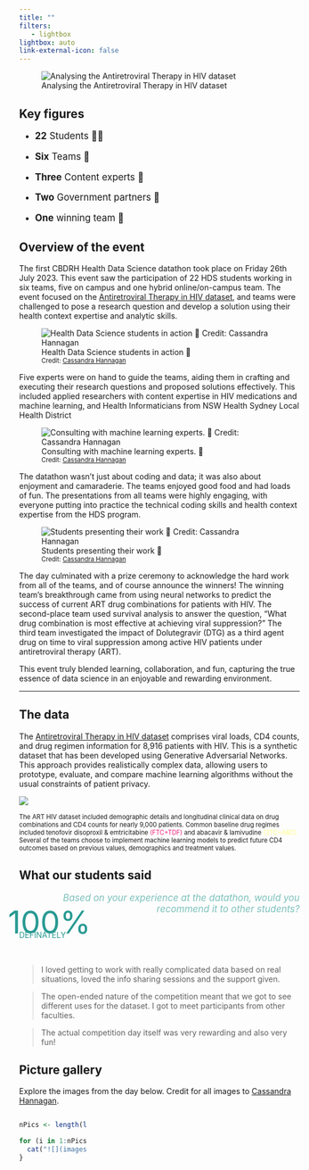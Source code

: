 ```yaml
---
title: ""
filters:
   - lightbox
lightbox: auto
link-external-icon: false
---
```


::: column-screen-inset
![Analysing the Antiretroviral Therapy in HIV dataset](images/Lo%20Res/Datathon_UNSW_Credit_CassandraHannagan-42.jpg)
:::

## Key figures

<div style="font-size:1.2em;">

-   **22** Students 👩‍🎓

-   **Six** Teams 🤝
  
-   **Three** Content experts 💊

-   **Two** Government partners 🏥

-   **One** winning team 🌟

</div>

## Overview of the event


The first CBDRH Health Data Science datathon took place on Friday 26th July 2023. This event saw the participation of 22 HDS students working in six teams, five on campus and one hybrid online/on-campus team. The event focused on the [Antiretroviral Therapy in HIV dataset](data.qmd), and teams were challenged to pose a research question and develop a solution using their health context expertise and analytic skills.

![Health Data Science students in action 💛 <br> <span style="font-size:0.8em">Credit: [Cassandra Hannagan](https://www.cassandrahannagan.com/) </span>](images/Lo Res/Datathon_UNSW_Credit_CassandraHannagan-81.jpg)

Five experts were on hand to guide the teams, aiding them in crafting and executing their research questions and proposed solutions effectively. This included applied researchers with content expertise in HIV medications and machine learning, and Health Informaticians from NSW Health Sydney Local Health District

![ Consulting with machine learning experts. 💛 <br> <span style="font-size:0.8em">Credit: [Cassandra Hannagan](https://www.cassandrahannagan.com/) </span>](images/Lo Res/Datathon_UNSW_Credit_CassandraHannagan-53.jpg) 


The datathon wasn't just about coding and data; it was also about enjoyment and camaraderie. The teams enjoyed good food and had loads of fun. The presentations from all teams were highly engaging, with everyone putting into practice the technical coding skills and health context expertise from the HDS program.


![Students presenting their work 💛 <br> <span style="font-size:0.8em">Credit: [Cassandra Hannagan](https://www.cassandrahannagan.com/) </span>](images/Lo Res/Datathon_UNSW_Credit_CassandraHannagan-170.jpg)


The day culminated with a prize ceremony to acknowledge the hard work from all of the teams, and of course announce the winners! The winning team's breakthrough came from using neural networks to predict the success of current ART drug combinations for patients with HIV. The second-place team used survival analysis to answer the question, "What drug combination is most effective at achieving viral suppression?" The third team investigated the impact of Dolutegravir (DTG) as a third agent drug on time to viral suppression among active HIV patients under antiretroviral therapy (ART).

This event truly blended learning, collaboration, and fun, capturing the true essence of data science in an enjoyable and rewarding environment.

***

## The data

The [Antiretroviral Therapy in HIV dataset](data.qmd) comprises viral loads, CD4 counts, and drug regimen information for 8,916 patients with HIV. This is a synthetic dataset that has been developed using Generative Adversarial Networks. This approach provides realistically complex data, allowing users to prototype, evaluate, and compare machine learning algorithms without the usual constraints of patient privacy. 

![](images/cd4-over-time.gif)

<div style="font-size: 0.8em">
The ART HIV dataset included demographic details and longitudinal clinical data on drug combinations and CD4 counts for nearly 9,000 patients. Common baseline drug regimes included tenofovir disoproxil & emtricitabine [(FTC+TDF)]{style="color:#ED217C"} and abacavir & lamivudine [ (3TC+ABC) ]{style="color:#FFFD82"} Several of the teams choose to implement machine learning models to predict future CD4 outcomes based on previous values, demographics and treatment values.
</div>


## What our students said

::: {.grid}

::: {.g-col-6}

<div style="color:#289a92; font-style: italic; font-size: 1.2em; text-align: right; opacity: 0.6;">Based on your experience at the datathon, would you recommend it to other students?</div>

:::

::: {.g-col-1}

:::

::: {.g-col-5}
<div style="color:#289a92;">

<div style="font-size:4em; margin:-20px; padding:0px;">100%</div> <div style="font-size:1em; margin:0px">DEFINATELY</div>

</div>

:::



:::
<br>

::: {.grid}

::: {.g-col-9}
>I loved getting to work with really complicated data based on real situations, loved the info sharing sessions and the support given.

:::

::: {.g-col-3}

:::

:::


::: {.grid}

::: {.g-col-3}

:::

::: {.g-col-9}
> The open-ended nature of the competition meant that we got to see different uses for the dataset. I got to meet participants from other faculties.

:::

:::


::: {.grid}

::: {.g-col-1}

:::

::: {.g-col-8}
> The actual competition day itself was very rewarding and also very fun!

:::

::: {.g-col-2}

:::

:::



## Picture gallery

Explore the images from the day below. Credit for all images to [Cassandra Hannagan](https://www.cassandrahannagan.com/). 

::: {style="display: grid;grid-template-columns: repeat(auto-fill, minmax(120px, 1fr));grid-gap: .5em; inline-size: 100%;"}
```r
nPics <- length(list.files(here::here("images/Lo Res")))

for (i in 1:nPics) {
  cat("![](images/Lo Res/Datathon_UNSW_Credit_CassandraHannagan-", i, ".jpg){group='my-gallery'}\n\n", sep='')
}
```
:::
